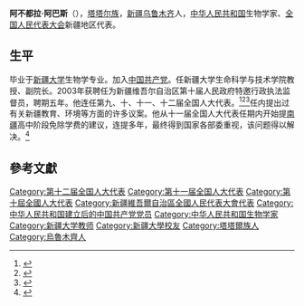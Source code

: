 '''阿不都拉·阿巴斯'''（{{bd|1951年||}}），[[塔塔尔族|塔塔尔族]]，[[新疆|新疆]][[乌鲁木齐|乌鲁木齐]]人，[[中华人民共和国|中华人民共和国]]生物学家、[[全国人民代表大会|全国人民代表大会]]新疆地区代表。

==生平==
毕业于[[新疆大学|新疆大学]]生物学专业。加入[[中国共产党|中国共产党]]。任新疆大学生命科学与技术学院教授、副院长。2003年获聘任为新疆维吾尔自治区第十届人民政府特邀行政执法监督员，聘期五年。他连任第九、十、十一、十二届全国人大代表。<ref name=xzb>{{cite news |language =  |author =  |coauthors =  |url = http://www.110.com/fagui/law_177068.html |title = 新疆维吾尔自治区人民政府办公厅关于聘请自治区第十届人民政府特邀行政执法监督员的决定（新政办发〔2003〕134号） |publisher = 新疆维吾尔自治区人民政府办公厅 |pages =  |date = 2003-10-14 |accessdate =  |archive-date = 2016-12-24 |archive-url = https://web.archive.org/web/20161224032259/http://www.110.com/fagui/law_177068.html |dead-url = no }}</ref><ref>{{cite news|title=全国人大代表信息-阿不都拉·阿巴斯|url= http://210.82.31.1:8084/delegate/viewDelegate.action?dbid=112631|accessdate=2013-04-05|newspaper=全国人大网|archive-url=https://web.archive.org/web/20140527214951/http://www.npc.gov.cn/delegate/viewDelegate.action?dbid=112631|archive-date=2014-05-27|dead-url=yes}}</ref><ref>{{cite news|title=全国人大代表信息-阿不都拉·阿巴斯|url= http://210.82.31.1:8084/delegate/viewDelegate.action?dbid=122632|accessdate=2013-04-05|newspaper=全国人大网|archive-url=https://web.archive.org/web/20140527230821/http://www.npc.gov.cn/delegate/viewDelegate.action?dbid=122632|archive-date=2014-05-27|dead-url=yes}}</ref>任内提出过有关新疆教育、环境等方面的许多议案。他从十一届全国人大代表任期内开始提[[南疆|南疆]]高中阶段免除学费的建议，连提多年，最终得到国家各部委重视，该问题得以解决。<ref>{{cite news |language =  |author =  |coauthors =  |url = http://news.ifeng.com/a/20160310/47769212_0.shtml |title = 阿不都拉·阿巴斯代表：“我要把群众的心声说出来” |publisher = 凤凰网 |pages =  |date = 2016-03-10 |accessdate =  |archive-date = 2016-12-24 |archive-url = https://web.archive.org/web/20161224102510/http://news.ifeng.com/a/20160310/47769212_0.shtml |dead-url = no }}</ref>

==參考文獻==
{{Reflist|2}}

{{中华人民共和国政治人物小作品}}
{{DEFAULTSORT:Abas阿巴斯}}
[[Category:第十二届全国人大代表|Category:第十二届全国人大代表]]
[[Category:第十一届全国人大代表|Category:第十一届全国人大代表]]
[[Category:第十屆全國人大代表|Category:第十屆全國人大代表]]
[[Category:新疆維吾爾自治區全國人民代表大會代表|Category:新疆維吾爾自治區全國人民代表大會代表]]
[[Category:中华人民共和国建立后的中国共产党党员|Category:中华人民共和国建立后的中国共产党党员]]
[[Category:中华人民共和国生物学家|Category:中华人民共和国生物学家]]
[[Category:新疆大学教师|Category:新疆大学教师]]
[[Category:新疆大學校友|Category:新疆大學校友]]
[[Category:塔塔爾族人|Category:塔塔爾族人]]
[[Category:烏魯木齊人|Category:烏魯木齊人]]